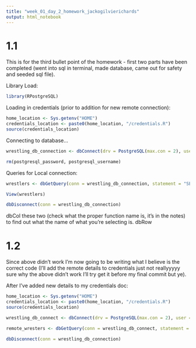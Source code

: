 ```yaml
---
title: "week_01_day_2_homework_jackogilvierichards"
output: html_notebook
---
```


# 1.1
This is for the third bullet point of the homework - first two parts have been completed (went into sql in terminal, made database, came out for safety and seeded sql file). 

Library Load: 

```r
library(RPostgreSQL)
```

Loading in credentials (prior to addition for new remote connection):

```r
home_location <- Sys.getenv("HOME")
credentials_location <- paste0(home_location, "/credentials.R")
source(credentials_location)
```

Connecting to database...

```r
wrestling_db_connection <- dbConnect(drv = PostgreSQL(max.con = 2), user = postgresql_username, password = postgresql_password, dbname = 'wrestling', host = 'localhost')

rm(postgresql_password, postgresql_username)


```

Queries for Local connection:

```r
wrestlers <- dbGetQuery(conn = wrestling_db_connection, statement = "SELECT * FROM wrestlers")

View(wrestlers)

dbDisconnect(conn = wrestling_db_connection)

```


dbCol these two (check what the proper function name is, it's in the notes) to find out what the name of what you're selecting is. 
dbRow


# 1.2

Since above didn't work I'm now going to be writing what I believe is the correct code (I'll add the remote details to credentials just not reallyyyyy sure why the above didn't work I'll try get it before my final commit but ye). 

After I've added new details to my credentials doc:

```r
home_location <- Sys.getenv("HOME")
credentials_location <- paste0(home_location, "/credentials.R")
source(credentials_location)
```

```r
wrestling_db_connect <- dbConnect(drv = PostgreSQL(max.con = 2), user = remote_wrestling_postgresql_username, password = remote_wrestling_postgresql_password, dbname = 'mvhbdgdk', host = 'manny.db.elephantsql.com')
```


```r
remote_wresters <- dbGetQuery(conn = wrestling_db_connect, statement = "SELECT * FROM wrestlers")
```



```r
dbDisconnect(conn = wrestling_db_connection)
```






























